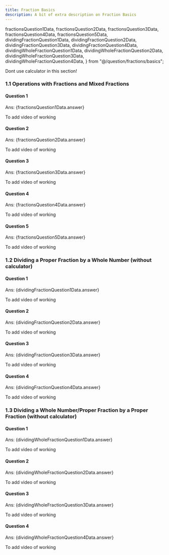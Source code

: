 ```yaml
---
title: Fraction Basics
description: A bit of extra description on Fraction Basics
---
```




  fractionsQuestion1Data,
  fractionsQuestion2Data,
  fractionsQuestion3Data,
  fractionsQuestion4Data,
  fractionsQuestion5Data,
  dividingFractionQuestion1Data,
  dividingFractionQuestion2Data,
  dividingFractionQuestion3Data,
  dividingFractionQuestion4Data,
  dividingWholeFractionQuestion1Data,
  dividingWholeFractionQuestion2Data,
  dividingWholeFractionQuestion3Data,
  dividingWholeFractionQuestion4Data,
} from "@/question/fractions/basics";

<Callout type="warn" title="Note">
  Dont use calculator in this section!
</Callout>

### 1.1 Operations with Fractions and Mixed Fractions

#### Question 1

<Accordions>
  <Accordion title="Question">
    <MultipleChoiceQuestion questionData={fractionsQuestion1Data} />
  </Accordion>

  <Accordion title="Answer Walkthrough">
    <p className="ml-11">Ans: {fractionsQuestion1Data.answer}</p>
    To add video of working
  </Accordion>
</Accordions>

#### Question 2

<Accordions>
  <Accordion title="Question">
    <MultipleChoiceQuestion questionData={fractionsQuestion2Data} />
  </Accordion>

  <Accordion title="Answer Walkthrough">
    <p className="ml-11">Ans: {fractionsQuestion2Data.answer}</p>
    To add video of working
  </Accordion>
</Accordions>

#### Question 3

<Accordions>
  <Accordion title="Question">
    <MultipleChoiceQuestion questionData={fractionsQuestion3Data} />
  </Accordion>

  <Accordion title="Answer Walkthrough">
    <p className="ml-11">Ans: {fractionsQuestion3Data.answer}</p>
    To add video of working
  </Accordion>
</Accordions>

#### Question 4

<Accordions>
  <Accordion title="Question">
    <MultipleChoiceQuestion questionData={fractionsQuestion4Data} />
  </Accordion>

  <Accordion title="Answer Walkthrough">
    <p className="ml-11">Ans: {fractionsQuestion4Data.answer}</p>
    To add video of working
  </Accordion>
</Accordions>

#### Question 5

<Accordions>
  <Accordion title="Question">
    <MultipleChoiceQuestion questionData={fractionsQuestion5Data} />
  </Accordion>

  <Accordion title="Answer Walkthrough">
    <p className="ml-11">Ans: {fractionsQuestion5Data.answer}</p>
    To add video of working
  </Accordion>
</Accordions>

### 1.2 Dividing a Proper Fraction by a Whole Number (without calculator)

#### Question 1

<Accordions>
  <Accordion title="Question">
    <MultipleChoiceQuestion questionData={dividingFractionQuestion1Data} />
  </Accordion>

  <Accordion title="Answer Walkthrough">
    <p className="ml-11">Ans: {dividingFractionQuestion1Data.answer}</p>
    To add video of working
  </Accordion>
</Accordions>

#### Question 2

<Accordions>
  <Accordion title="Question">
    <MultipleChoiceQuestion questionData={dividingFractionQuestion2Data} />
  </Accordion>

  <Accordion title="Answer Walkthrough">
    <p className="ml-11">Ans: {dividingFractionQuestion2Data.answer}</p>
    To add video of working
  </Accordion>
</Accordions>

#### Question 3

<Accordions>
  <Accordion title="Question">
    <MultipleChoiceQuestion questionData={dividingFractionQuestion3Data} />
  </Accordion>

  <Accordion title="Answer Walkthrough">
    <p className="ml-11">Ans: {dividingFractionQuestion3Data.answer}</p>
    To add video of working
  </Accordion>
</Accordions>

#### Question 4

<Accordions>
  <Accordion title="Question">
    <MultipleChoiceQuestion questionData={dividingFractionQuestion4Data} />
  </Accordion>

  <Accordion title="Answer Walkthrough">
    <p className="ml-11">Ans: {dividingFractionQuestion4Data.answer}</p>
    To add video of working
  </Accordion>
</Accordions>

### 1.3 Dividing a Whole Number/Proper Fraction by a Proper Fraction (without calculator)

#### Question 1

<Accordions>
  <Accordion title="Question">
    <MultipleChoiceQuestion questionData={dividingWholeFractionQuestion1Data} />
  </Accordion>

  <Accordion title="Answer Walkthrough">
    <p className="ml-11">Ans: {dividingWholeFractionQuestion1Data.answer}</p>
    To add video of working
  </Accordion>
</Accordions>

#### Question 2

<Accordions>
  <Accordion title="Question">
    <MultipleChoiceQuestion questionData={dividingWholeFractionQuestion2Data} />
  </Accordion>

  <Accordion title="Answer Walkthrough">
    <p className="ml-11">Ans: {dividingWholeFractionQuestion2Data.answer}</p>
    To add video of working
  </Accordion>
</Accordions>

#### Question 3

<Accordions>
  <Accordion title="Question">
    <MultipleChoiceQuestion questionData={dividingWholeFractionQuestion3Data} />
  </Accordion>

  <Accordion title="Answer Walkthrough">
    <p className="ml-11">Ans: {dividingWholeFractionQuestion3Data.answer}</p>
    To add video of working
  </Accordion>
</Accordions>

#### Question 4

<Accordions>
  <Accordion title="Question">
    <MultipleChoiceQuestion questionData={dividingWholeFractionQuestion4Data} />
  </Accordion>

  <Accordion title="Answer Walkthrough">
    <p className="ml-11">Ans: {dividingWholeFractionQuestion4Data.answer}</p>
    To add video of working
  </Accordion>
</Accordions>
